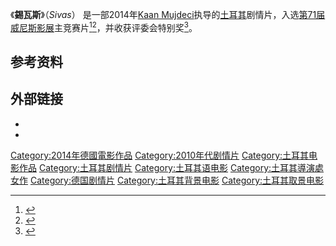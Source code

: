 {{otheruses|錫瓦斯 (消歧義)}}
{{noteTA
|T=zh-hans:锡瓦斯 (电影);zh-tw:錫瓦斯 (電影);zh-hk:敗犬兒
|1=zh-hans:锡瓦斯;zh-tw:錫瓦斯;zh-hk:敗犬兒}}
{{Infobox film
| name           = Sivas
| image          = 
| caption        = 
| director       = [[Kaan_Mujdeci|Kaan Mujdeci]]
| producer       = 
| writer         = Kaan Mujdeci
| starring       = [[Dogan_Izci|Dogan Izci]]
| music          = 
| cinematography = Aleksandr Simonov
| editing        = 
| distributor    = 
| released       = {{Film date|2014|9|3|[[第71届威尼斯影展|威尼斯]]|2014|11|11|[[香港亞洲電影節|香港]]|df=yes}}
| runtime        = 97 分钟
| country        = 土耳其<br>德国
| language       = 土耳其语
| budget         =         
| hk_name        = 敗犬兒
}}

《'''錫瓦斯'''》（''Sivas''） 是一部2014年[[Kaan_Mujdeci|Kaan Mujdeci]]执导的[[土耳其|土耳其]]剧情片，入选[[第71届威尼斯影展|第71届威尼斯影展]]主竞赛片<ref name="Venice">{{cite web |url=http://www.labiennale.org/en/cinema/71st-festival/line-up/off-sel/venezia71/ |title=International competition of feature films |accessdate=24 July 2014 |work=Venice |deadurl=yes |archiveurl=https://web.archive.org/web/20141006083927/http://www.labiennale.org/en/cinema/71st-festival/line-up/off-sel/venezia71/ |archivedate=2014-10-06}}</ref><ref name="Deadline">{{cite web |url=http://www.deadline.com/2014/07/venice-film-festival-lineup-2014-movie-list/ |title=Venice Film Festival Lineup Announced |accessdate=24 July 2014 |work=Deadline |archive-date=2014-07-28 |archive-url=https://web.archive.org/web/20140728233935/http://www.deadline.com/2014/07/venice-film-festival-lineup-2014-movie-list/ |dead-url=no }}</ref>，并收获评委会特别奖<ref >{{cite web |url=http://ent.163.com/14/0907/10/A5HJ27LD00034U9K.html |language= |title=第71届威尼斯国际电影节 完整获奖名单 |publisher=网易娱乐 |date=2014-09-07 |accessdate= |archive-date=2016-03-05 |archive-url=https://web.archive.org/web/20160305024418/http://ent.163.com/14/0907/10/A5HJ27LD00034U9K.html |dead-url=no }}</ref>。

==参考资料==
{{reflist}}

==外部链接==
* {{IMDb title|3894344|Sivas}}
*{{douban}}
{{威尼斯影展評審團特別獎}}
{{DEFAULTSORT:Sivas}}
[[Category:2014年德國電影作品|Category:2014年德國電影作品]]
[[Category:2010年代剧情片|Category:2010年代剧情片]]
[[Category:土耳其电影作品|Category:土耳其电影作品]]
[[Category:土耳其剧情片|Category:土耳其剧情片]]
[[Category:土耳其语电影|Category:土耳其语电影]]
[[Category:土耳其導演處女作|Category:土耳其導演處女作]]
[[Category:德国剧情片|Category:德国剧情片]]
[[Category:土耳其背景电影|Category:土耳其背景电影]]
[[Category:土耳其取景电影|Category:土耳其取景电影]]